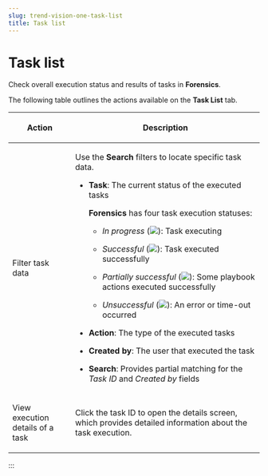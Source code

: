```yaml
---
slug: trend-vision-one-task-list
title: Task list
---
```

# Task list

Check overall execution status and results of tasks in **Forensics**.

The following table outlines the actions available on the **Task List** tab.

<table>
<colgroup>
<col style="width: 25%" />
<col style="width: 75%" />
</colgroup>
<thead>
<tr>
<th><p>Action</p></th>
<th><p>Description</p></th>
</tr>
</thead>
<tbody>
<tr>
<td><p>Filter task data</p></td>
<td><p>Use the <strong>Search</strong> filters to locate specific task data.</p>
<ul>
<li><p><strong>Task</strong>: The current status of the executed tasks</p>
<p><strong>Forensics</strong> has four task execution statuses:</p>
<ul>
<li><p><em>In progress</em> (<img src="./images/inProgress=763d5319-3680-4b10-abca-a75782d8eb48.webp" />): Task executing</p></li>
<li><p><em>Successful</em> (<img src="./images/successful=d385863c-ae1f-4a76-8500-6d60d7a2de8f.webp" />): Task executed successfully</p></li>
<li><p><em>Partially successful</em> (<img src="./images/partSuccesssful=cc794327-0b7f-45d7-ac71-463e5d02d6d1.webp" />): Some playbook actions executed successfully</p></li>
<li><p><em>Unsuccessful</em> (<img src="./images/unsuccessful=e4c3ece6-3776-45dc-b99a-67195d7d21e0.webp" />): An error or time-out occurred</p></li>
</ul></li>
<li><p><strong>Action</strong>: The type of the executed tasks</p></li>
<li><p><strong>Created by</strong>: The user that executed the task</p></li>
<li><p><strong>Search</strong>: Provides partial matching for the <em>Task ID</em> and <em>Created by</em> fields</p></li>
</ul></td>
</tr>
<tr>
<td><p>View execution details of a task</p></td>
<td><p>Click the task ID to open the details screen, which provides detailed information about the task execution.</p></td>
</tr>
</tbody>
</table>
:::

